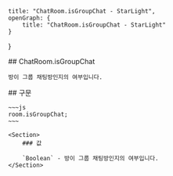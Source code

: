     title: "ChatRoom.isGroupChat - StarLight",
    openGraph: {
        title: "ChatRoom.isGroupChat - StarLight"
    }
}

<Section>
    ## ChatRoom.isGroupChat

    방이 그룹 채팅방인지의 여부입니다.
</Section>
<Section>
    ## 구문

    ~~~js
    room.isGroupChat;
    ~~~

    <Section>
        ### 값

        `Boolean` - 방이 그룹 채팅방인지의 여부입니다.
    </Section>
</Section>